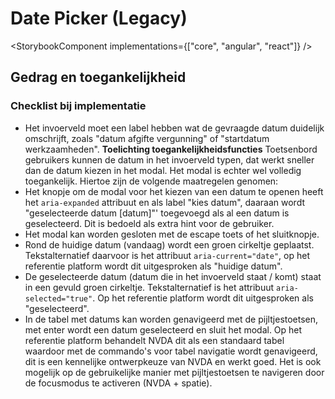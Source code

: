 
# Date Picker (Legacy)

<StorybookComponent implementations={["core", "angular", "react"]} />

## Gedrag en toegankelijkheid

### Checklist bij implementatie

- Het invoerveld moet een label hebben wat de gevraagde datum duidelijk omschrijft, zoals "datum afgifte vergunning" of "startdatum werkzaamheden".
  **Toelichting toegankelijkheidsfuncties**
  Toetsenbord gebruikers kunnen de datum in het invoerveld typen, dat werkt sneller dan de datum kiezen in het modal. Het modal is echter wel volledig toegankelijk. Hiertoe zijn de volgende maatregelen genomen:
- Het knopje om de modal voor het kiezen van een datum te openen heeft het `aria-expanded` attribuut en als label "kies datum", daaraan wordt "geselecteerde datum [datum]"' toegevoegd als al een datum is geselecteerd. Dit is bedoeld als extra hint voor de gebruiker.
- Het modal kan worden gesloten met de escape toets of het sluitknopje.
- Rond de huidige datum (vandaag) wordt een groen cirkeltje geplaatst. Tekstalternatief daarvoor is het attribuut `aria-current="date"`, op het referentie platform wordt dit uitgesproken als "huidige datum".
- De geselecteerde datum (datum die in het invoerveld staat / komt) staat in een gevuld groen cirkeltje. Tekstalternatief is het attribuut `aria-selected="true"`. Op het referentie platform wordt dit uitgesproken als "geselecteerd".
- In de tabel met datums kan worden genavigeerd met de pijltjestoetsen, met enter wordt een datum geselecteerd en sluit het modal. Op het referentie platform behandelt NVDA dit als een standaard tabel waardoor met de commando's voor tabel navigatie wordt genavigeerd, dit is een kennelijke ontwerpkeuze van NVDA en werkt goed. Het is ook mogelijk op de gebruikelijke manier met pijltjestoetsen te navigeren door de focusmodus te activeren (NVDA + spatie).
